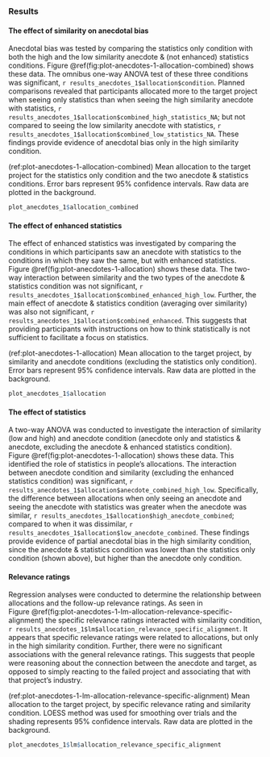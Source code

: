 ### Results {#results-anecdotes-1}

#### The effect of similarity on anecdotal bias

Anecdotal bias was tested by comparing the statistics only condition with both
the high and the low similarity anecdote & (not enhanced) statistics conditions.
Figure \@ref(fig:plot-anecdotes-1-allocation-combined) shows these data. The
omnibus one-way ANOVA test of these three conditions was significant,
`r results_anecdotes_1$allocation$condition`. Planned comparisons revealed that
participants allocated more to the target project when seeing only statistics
than when seeing the high similarity anecdote with statistics,
`r results_anecdotes_1$allocation$combined_high_statistics_NA`; but not compared
to seeing the low similarity anecdote with statistics,
`r results_anecdotes_1$allocation$combined_low_statistics_NA`. These findings
provide evidence of anecdotal bias only in the high similarity condition.

(ref:plot-anecdotes-1-allocation-combined) Mean allocation to the target project for the statistics only condition and the two anecdote & statistics conditions. Error bars represent 95% confidence intervals. Raw data are plotted in the background.

```r
plot_anecdotes_1$allocation_combined
```

#### The effect of enhanced statistics

The effect of enhanced statistics was investigated by comparing the conditions
in which participants saw an anecdote with statistics to the conditions in which
they saw the same, but with enhanced statistics.
Figure \@ref(fig:plot-anecdotes-1-allocation) shows these data. The two-way
interaction between similarity and the two types of the anecdote & statistics
condition was not significant,
`r results_anecdotes_1$allocation$combined_enhanced_high_low`. Further, the main
effect of anecdote & statistics condition (averaging over similarity) was also
not significant, `r results_anecdotes_1$allocation$combined_enhanced`. This
suggests that providing participants with instructions on how to think
statistically is not sufficient to facilitate a focus on statistics.

(ref:plot-anecdotes-1-allocation) Mean allocation to the target project, by similarity and anecdote conditions (excluding the statistics only condition). Error bars represent 95% confidence intervals. Raw data are plotted in the background.

```r
plot_anecdotes_1$allocation
```

#### The effect of statistics

A two-way ANOVA was conducted to investigate the interaction of similarity (low
and high) and anecdote condition (anecdote only and statistics & anecdote,
excluding the anecdote & enhanced statistics condition).
Figure \@ref(fig:plot-anecdotes-1-allocation) shows these data. This identified
the role of statistics in people's allocations. The interaction between anecdote
condition and similarity (excluding the enhanced statistics condition) was
significant, `r results_anecdotes_1$allocation$anecdote_combined_high_low`.
Specifically, the difference between allocations when only seeing an anecdote
and seeing the anecdote with statistics was greater when the anecdote was
similar,
`r results_anecdotes_1$allocation$high_anecdote_combined`; compared to when it
was dissimilar, `r results_anecdotes_1$allocation$low_anecdote_combined`. These
findings provide evidence of partial anecdotal bias in the high similarity
condition, since the anecdote & statistics condition was lower than the
statistics only condition (shown above), but higher than the anecdote only
condition.

#### Relevance ratings

Regression analyses were conducted to determine the relationship between
allocations and the follow-up relevance ratings. As seen in
Figure \@ref(fig:plot-anecdotes-1-lm-allocation-relevance-specific-alignment)
the specific relevance ratings interacted with similarity condition,
`r results_anecdotes_1$lm$allocation_relevance_specific_alignment`. It appears
that specific relevance ratings were related to allocations, but only in the
high similarity condition. Further, there were no significant associations with
the general relevance ratings. This suggests that people were reasoning about
the connection between the anecdote and target, as opposed to simply reacting to
the failed project and associating that with that project's industry.

(ref:plot-anecdotes-1-lm-allocation-relevance-specific-alignment) Mean allocation to the target project, by specific relevance rating and similarity condition. LOESS method was used for smoothing over trials and the shading represents 95% confidence intervals. Raw data are plotted in the background.

```r
plot_anecdotes_1$lm$allocation_relevance_specific_alignment
```

